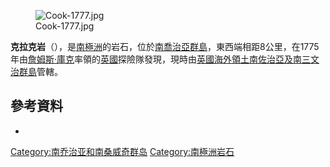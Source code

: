 [[Image:Cook-1777.jpg|thumb]]

{{Coord|55|01|S|34|41|W|source:GNIS|display=title}}

'''克拉克岩'''（{{lang-en|Clerke Rocks}}），是[[南極洲|南極洲]]的岩石，位於[[南喬治亞群島|南喬治亞群島]]，東西端相距8公里，在1775年由[[詹姆斯·庫克|詹姆斯·庫克]]率領的[[英國|英國]]探險隊發現，現時由[[英國海外領土|英國海外領土]][[南佐治亞及南三文治群島|南佐治亞及南三文治群島]]管轄。

==參考資料==
* {{usgs-gazetteer|id=2873}}

{{Antarctica-geo-stub}}
{{南喬治亞與南桑威奇群島}}

[[Category:南乔治亚和南桑威奇群岛|Category:南乔治亚和南桑威奇群岛]]
[[Category:南極洲岩石|Category:南極洲岩石]]